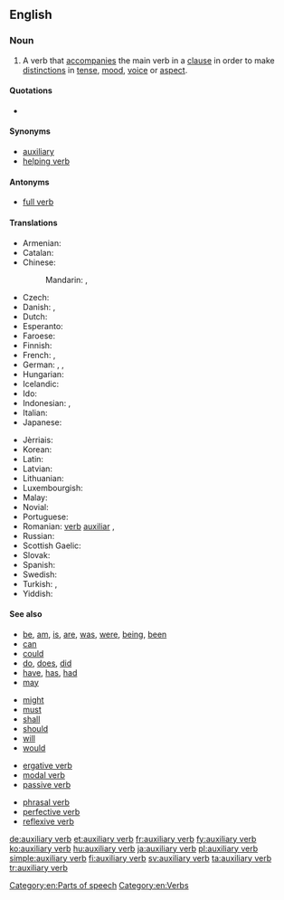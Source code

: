 ==English==
{{wikipedia}}

===Noun===
{{en-noun|head=[[auxiliary]] [[verb]]}}

# {{context|grammar|lang=en}} A verb that [[accompany|accompanies]] the main verb in a [[clause]] in order to make [[distinction]]s in [[tense]], [[mood]], [[voice]] or [[aspect]].

====Quotations====
* {{seeCites}}

====Synonyms====
* [[auxiliary]]
* [[helping verb]]

====Antonyms====
* [[full verb]]

====Translations====
{{trans-top|a helping verb}}
* Armenian: {{t|hy|օժանդակ բայ}}
* Catalan: {{t|ca|verb auxiliar|m}}
* Chinese:
*: Mandarin: {{t+|cmn|助動詞|sc=Hani}}, {{t+|cmn|助动词|tr=zhùdòngcí|sc=Hani}}
* Czech: {{t|cs|pomocné sloveso|n}}
* Danish: {{t|da|hjælpeudsagnsord|n}}, {{t|da|hjælpeverbum|n}}
* Dutch: {{t+|nl|hulpwerkwoord|n}}
* Esperanto: {{t|eo|helpa verbo}}
* Faroese: {{t|fo|hjálparsagnorð|n}}
* Finnish: {{t+|fi|apuverbi}}
* French: {{t+|fr|verbe auxiliaire|m}}, {{t+|fr|auxiliaire|m}}
* German: {{t+|de|Hilfsverb|n}}, {{t+|de|Hilfswort|n}}, {{t+|de|Hilfszeitwort|n}}
* Hungarian: {{t+|hu|segédige}}
* Icelandic: {{t+|is|hjálparsögn|f}}
* Ido: {{t+|io|helpoverbo}}
* Indonesian: {{t+|id|kata kerja bantu}}, {{t+|id|verba bantu}}
* Italian: {{t|it|verbo ausiliaro|m}}
* Japanese: {{t+|ja|助動詞|tr=じょどうし, jodōshi}}
{{trans-mid}}
* Jèrriais: {{t|roa-jer|vèrbe auxiliaithe|m}}
* Korean: {{t+|ko|조동사|sc=Hang}}
* Latin: {{t+|la|verbum auxiliare}}
* Latvian: {{t|lv|palīga darbības vārds|m}}
* Lithuanian: {{t+|lt|pagalbinis veiksmažodis|m}}
* Luxembourgish: {{t|lb|Hëllefsverb|n}}
* Malay: {{t|ms|kata kerja bantu}}
* Novial: {{t|nov|auxiliari verbe}}
* Portuguese: {{t|pt|verbo auxiliar}}
* Romanian: [[verb]] [[auxiliar]] {{g|n}}, {{t|ro|verb ajutător|n}}
* Russian: {{t|ru|вспомога́тельный глаго́л|m}}
* Scottish Gaelic: {{t|gd|gnìomhair taiceil|m}}
* Slovak: {{t|sk|pomocné sloveso|n}}
* Spanish: {{t+|es|verbo auxiliar|m}}
* Swedish: {{t+|sv|hjälpverb|n}}
* Turkish: {{t+|tr|yardımcı fiil}}, {{t+|tr|yardımcı eylem}}
* Yiddish: {{t|yi|הילפֿסווערב|m|sc=Hebr|tr=hilfsverb}}
{{trans-bottom}}

====See also====
{{rel-top|examples of auxiliary verbs}}
* [[be]], [[am]], [[is]], [[are]], [[was]], [[were]], [[being]], [[been]]
* [[can]]
* [[could]]
* [[do]], [[does]], [[did]]
* [[have]], [[has]], [[had]]
* [[may]]
{{rel-mid}}
* [[might]]
* [[must]]
* [[shall]]
* [[should]]
* [[will]]
* [[would]]
{{rel-bottom}}

{{rel-top|other types of verbs}}
* [[ergative verb]]
* [[modal verb]]
* [[passive verb]]
{{rel-mid}}
* [[phrasal verb]]
* [[perfective verb]]
* [[reflexive verb]]
{{rel-bottom}}

[[Category:en:Parts of speech]]
[[Category:en:Verbs]]

[[de:auxiliary verb]]
[[et:auxiliary verb]]
[[fr:auxiliary verb]]
[[fy:auxiliary verb]]
[[ko:auxiliary verb]]
[[hu:auxiliary verb]]
[[ja:auxiliary verb]]
[[pl:auxiliary verb]]
[[simple:auxiliary verb]]
[[fi:auxiliary verb]]
[[sv:auxiliary verb]]
[[ta:auxiliary verb]]
[[tr:auxiliary verb]]